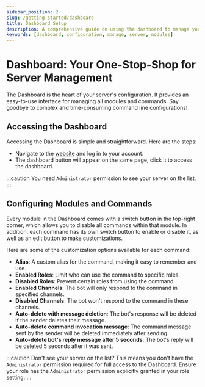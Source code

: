 ```yaml
---
sidebar_position: 2
slug: /getting-started/dashboard
title: Dashboard Setup
description: A comprehensive guide on using the dashboard to manage your server and configure modules and commands.
keywords: [dashboard, configuration, manage, server, modules]
---
```


# Dashboard: Your One-Stop-Shop for Server Management

The Dashboard is the heart of your server's configuration. It provides an easy-to-use interface for managing all modules and commands. Say goodbye to complex and time-consuming command line configurations!

## Accessing the Dashboard

Accessing the Dashboard is simple and straightforward. Here are the steps:

- Navigate to the [website](https://vTime.io/) and log in to your account.
- The dashboard button will appear on the same page, click it to access the dashboard.

:::caution
You need `Administrator` permission to see your server on the list.
:::

## Configuring Modules and Commands

Every module in the Dashboard comes with a switch button in the top-right corner, which allows you to disable all commands within that module. In addition, each command has its own switch button to enable or disable it, as well as an edit button to make customizations.

Here are some of the customization options available for each command:

- **Alias**: A custom alias for the command, making it easy to remember and use.
- **Enabled Roles**: Limit who can use the command to specific roles.
- **Disabled Roles**: Prevent certain roles from using the command.
- **Enabled Channels**: The bot will only respond to the command in specified channels.
- **Disabled Channels**: The bot won't respond to the command in these channels.
- **Auto-delete with message deletion**: The bot's response will be deleted if the sender deletes their message.
- **Auto-delete command invocation message**: The command message sent by the sender will be deleted immediately after sending.
- **Auto-delete bot's reply message after 5 seconds**: The bot's reply will be deleted 5 seconds after it was sent.

:::caution
Don't see your server on the list? This means you don't have the `Administrator` permission required for full access to the Dashboard. Ensure your role has the `Administrator` permission explicitly granted in your role setting.
:::
